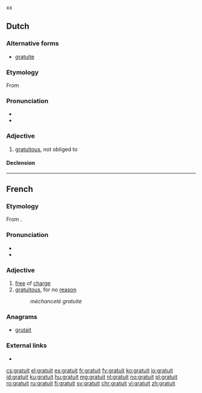 xx

==Dutch==

===Alternative forms===
* [[gratuite]]

===Etymology===
From {{etyl|fr|nl}} {{m|fr|gratuit}}

===Pronunciation===
* {{IPA|/ɡraːˈtʋi/|lang=nl}}
* {{audio|Nl-gratuit.ogg|Audio|lang=nl}}

===Adjective===
{{nl-adj|-}}

# [[gratuitous]], not obliged to

====Declension====
{{nl-decl-adj||-}}

----

==French==

===Etymology===
From {{etyl|la|fr}} {{m|la|gratis}}.

===Pronunciation===
* {{IPA|/ɡʁatɥi/|lang=fr}}
* {{audio|Fr-Paris--gratuit.ogg|Audio (Paris)|lang=fr}}

===Adjective===
{{fr-adj}}

# [[free]] of [[charge]]
# [[gratuitous]], for no [[reason]]
#: ''méchanceté gratuite''

===Anagrams===
* [[grutait#French|grutait]]

===External links===
* {{R:TLFi}}

[[cs:gratuit]]
[[el:gratuit]]
[[es:gratuit]]
[[fr:gratuit]]
[[fy:gratuit]]
[[ko:gratuit]]
[[io:gratuit]]
[[id:gratuit]]
[[ku:gratuit]]
[[hu:gratuit]]
[[mg:gratuit]]
[[nl:gratuit]]
[[no:gratuit]]
[[pl:gratuit]]
[[ro:gratuit]]
[[ru:gratuit]]
[[fi:gratuit]]
[[sv:gratuit]]
[[chr:gratuit]]
[[vi:gratuit]]
[[zh:gratuit]]